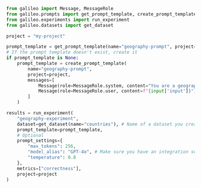 ```python Python
from galileo import Message, MessageRole
from galileo.prompts import get_prompt_template, create_prompt_template
from galileo.experiments import run_experiment
from galileo.datasets import get_dataset

project = "my-project"

prompt_template = get_prompt_template(name="geography-prompt", project=project)
# If the prompt template doesn't exist, create it
if prompt_template is None:
    prompt_template = create_prompt_template(
        name="geography-prompt",
        project=project,
        messages=[
            Message(role=MessageRole.system, content="You are a geography expert. Respond with only the continent name."),
            Message(role=MessageRole.user, content=f"{input['input']}")
        ]
    )

results = run_experiment(
	"geography-experiment",
	dataset=get_dataset(name="countries"), # Name of a dataset you created
	prompt_template=prompt_template,
	# Optional
	prompt_settings={
		"max_tokens": 256,
		"model_alias": "GPT-4o", # Make sure you have an integration set up for the model alias you're using
		"temperature": 0.8
	},
	metrics=["correctness"],
	project=project
)
```
